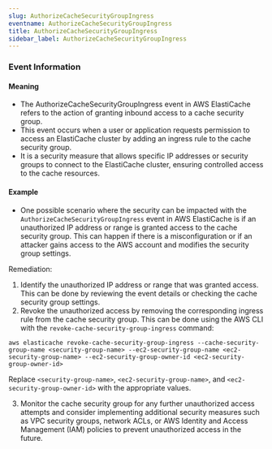 ```yaml
--- 
slug: AuthorizeCacheSecurityGroupIngress
eventname: AuthorizeCacheSecurityGroupIngress
title: AuthorizeCacheSecurityGroupIngress
sidebar_label: AuthorizeCacheSecurityGroupIngress
---
```

                       

### Event Information

#### Meaning

- The AuthorizeCacheSecurityGroupIngress event in AWS ElastiCache refers to the action of granting inbound access to a cache security group.
- This event occurs when a user or application requests permission to access an ElastiCache cluster by adding an ingress rule to the cache security group.
- It is a security measure that allows specific IP addresses or security groups to connect to the ElastiCache cluster, ensuring controlled access to the cache resources.

#### Example

- One possible scenario where the security can be impacted with the `AuthorizeCacheSecurityGroupIngress` event in AWS ElastiCache is if an unauthorized IP address or range is granted access to the cache security group. This can happen if there is a misconfiguration or if an attacker gains access to the AWS account and modifies the security group settings.

Remediation:
1. Identify the unauthorized IP address or range that was granted access. This can be done by reviewing the event details or checking the cache security group settings.
2. Revoke the unauthorized access by removing the corresponding ingress rule from the cache security group. This can be done using the AWS CLI with the `revoke-cache-security-group-ingress` command:

```
aws elasticache revoke-cache-security-group-ingress --cache-security-group-name <security-group-name> --ec2-security-group-name <ec2-security-group-name> --ec2-security-group-owner-id <ec2-security-group-owner-id>
```

Replace `<security-group-name>`, `<ec2-security-group-name>`, and `<ec2-security-group-owner-id>` with the appropriate values.

3. Monitor the cache security group for any further unauthorized access attempts and consider implementing additional security measures such as VPC security groups, network ACLs, or AWS Identity and Access Management (IAM) policies to prevent unauthorized access in the future.

 